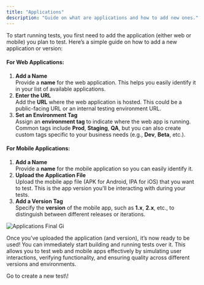 ```yaml
---
title: "Applications"
description: "Guide on what are applications and how to add new ones."
---
```


To start running tests, you first need to add the application (either web or mobile) you plan to test. Here’s a simple guide on how to add a new application or version:

#### For Web Applications:

1. **Add a Name**\
   Provide a **name** for the web application. This helps you easily identify it in your list of available applications.
2. **Enter the URL**\
   Add the **URL** where the web application is hosted. This could be a public-facing URL or an internal testing environment URL.
3. **Set an Environment Tag**\
   Assign an **environment tag** to indicate where the web app is running. Common tags include **Prod**, **Staging**, **QA**, but you can also create custom tags specific to your business needs (e.g., **Dev**, **Beta**, etc.).

#### For Mobile Applications:

1. **Add a Name**\
   Provide a **name** for the mobile application so you can easily identify it.
2. **Upload the Application File**\
   Upload the mobile app file (APK for Android, IPA for iOS) that you want to test. This is the app version you'll be interacting with during your tests.
3. **Add a Version Tag**\
   Specify the **version** of the mobile app, such as **1.x**, **2.x**, etc., to distinguish between different releases or iterations.

![Applications Final Gi](/images/applications-final.gif)

Once you’ve uploaded the application (and version), it’s now ready to be used\! You can immediately start building and running tests over it. This allows you to test web and mobile apps effectively by simulating user interactions, verifying functionality, and ensuring quality across different versions and environments.

<Card title="Create a new test" icon="newspaper" href="https://autonoma-9e2c48c0.mintlify.app/new_test">
  Go to create a new test\!
</Card>
